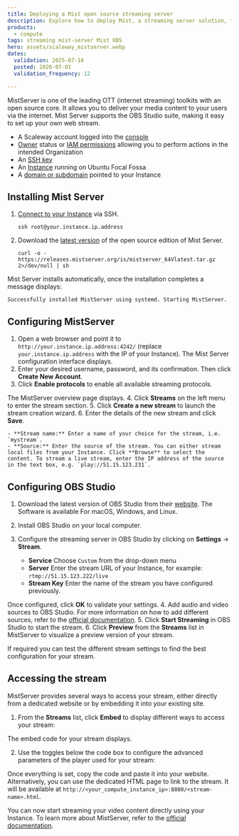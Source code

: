 ```yaml
---
title: Deploying a Mist open source streaming server
description: Explore how to deploy Mist, a streaming server solution, for broadcasting video content over the internet.
products:
  - compute
tags: streaming mist-server Mist OBS
hero: assets/scaleway_mistserver.webp
dates:
  validation: 2025-07-16
  posted: 2020-07-01
  validation_frequency: 12

---
```




MistServer is one of the leading OTT (internet streaming) toolkits with an open source core. It allows you to deliver your media content to your users via the internet. Mist Server supports the OBS Studio suite, making it easy to set up your own web stream.

<Requirements />

- A Scaleway account logged into the [console](https://console.scaleway.com)
- [Owner](/iam/concepts/#owner) status or [IAM permissions](/iam/concepts/#permission) allowing you to perform actions in the intended Organization
- An [SSH key](/organizations-and-projects/how-to/create-ssh-key/)
- An [Instance](/instances/how-to/create-an-instance/) running on Ubuntu Focal Fossa
- A [domain or subdomain](/domains-and-dns/quickstart/) pointed to your Instance

## Installing Mist Server

1. [Connect to your Instance](/instances/how-to/connect-to-instance/) via SSH.
    ```
    ssh root@your.instance.ip.address
    ```
2. Download the [latest version](https://mistserver.org/download) of the open source edition of Mist Server.
    ```
    curl -o - https://releases.mistserver.org/is/mistserver_64Vlatest.tar.gz 2>/dev/null | sh
    ```

Mist Server installs automatically, once the installation completes a message displays:

```
Successfully installed MistServer using systemd. Starting MistServer.
```

## Configuring MistServer

1. Open a web browser and point it to `http://your.instance.ip.address:4242/` (replace `your.instance.ip.address` with the IP of your Instance). The Mist Server configuration interface displays.
2. Enter your desired username, password, and its confirmation. Then click **Create New Account**.
    <Lightbox image={image} alt="" />
3. Click **Enable protocols** to enable all available streaming protocols.
    <Lightbox image={image2} alt="" />

  The MistServer overview page displays.
4. Click **Streams** on the left menu to enter the stream section.
    <Lightbox image={image3} alt="" />
5. Click **Create a new stream** to launch the stream creation wizard.
    <Lightbox image={image4} alt="" />
6. Enter the details of the new stream and click **Save**.
    <Lightbox image={image5} alt="" />

    - **Stream name:** Enter a name of your choice for the stream, i.e. `mystream`.
    - **Source:** Enter the source of the stream. You can either stream local files from your Instance. Click **Browse** to select the content. To stream a live stream, enter the IP address of the source in the text box, e.g. `play://51.15.123.231`.

## Configuring OBS Studio

1. Download the latest version of OBS Studio from their [website](https://obsproject.com/download). The Software is available For macOS, Windows, and Linux.
2. Install OBS Studio on your local computer.
3. Configure the streaming server in OBS Studio by clicking on **Settings** -> **Stream**.
    <Lightbox image={image6} alt="" />

    - **Service** Choose `Custom` from the drop-down menu
    - **Server** Enter the stream URL of your Instance, for example: `rtmp://51.15.123.222/live`
    - **Stream Key** Enter the name of the stream you have configured previously.

  Once configured, click **OK** to validate your settings.
4. Add audio and video sources to OBS Studio. For more information on how to add different sources, refer to the <a href="https://obsproject.com/wiki/Sources-Guide" target="_blank">official documentation</a>.
5. Click **Start Streaming** in OBS Studio to start the stream.
    <Lightbox image={image7} alt="" />
6. Click **Preview** from the **Streams** list in MistServer to visualize a preview version of your stream.
    <Lightbox image={image8} alt="" />

If required you can test the different stream settings to find the best configuration for your stream.

## Accessing the stream

MistServer provides several ways to access your stream, either directly from a dedicated website or by embedding it into your existing site.

1. From the **Streams** list, click **Embed** to display different ways to access your stream:
    <Lightbox image={image9} alt="" />

  The embed code for your stream displays.

2. Use the toggles below the code box to configure the advanced parameters of the player used for your stream:
    <Lightbox image={image10} alt="" />

Once everything is set, copy the code and paste it into your website. Alternatively, you can use the dedicated HTML page to link to the stream. It will be available at `http://<your_compute_instance_ip>:8080/<stream-name>.html`.

You can now start streaming your video content directly using your Instance. To learn more about MistServer, refer to the [official documentation](https://mistserver.org/guides/latest).
